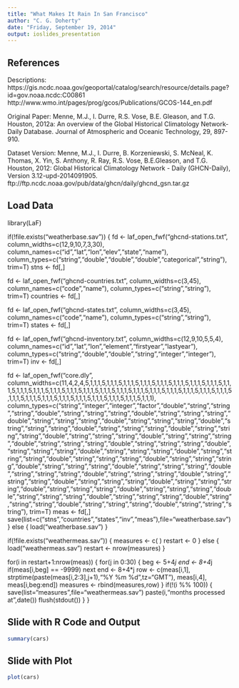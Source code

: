 ---
title: "What Makes It Rain In San Francisco"
author: "C. G. Doherty"
date: "Friday, September 19, 2014"
output: ioslides_presentation
---

## References

Descriptions:
https://gis.ncdc.noaa.gov/geoportal/catalog/search/resource/details.page?id=gov.noaa.ncdc:C00861
http://www.wmo.int/pages/prog/gcos/Publications/GCOS-144_en.pdf

Original Paper:
Menne, M.J., I. Durre, R.S. Vose, B.E. Gleason, and T.G. Houston, 2012a:  An overview 
of the Global Historical Climatology Network-Daily Database.  Journal of Atmospheric 
and Oceanic Technology, 29, 897-910.

Dataset Version:
Menne, M.J., I. Durre, B. Korzeniewski, S. McNeal, K. Thomas, X. Yin, S. Anthony, R. Ray, 
R.S. Vose, B.E.Gleason, and T.G. Houston, 2012: Global Historical Climatology Network - 
Daily (GHCN-Daily), Version 3.12-upd-2014091905.
ftp://ftp.ncdc.noaa.gov/pub/data/ghcn/daily/ghcnd_gsn.tar.gz


## Load Data

library(LaF)

if(!file.exists("weatherbase.sav")) {
fd <- laf_open_fwf("ghcnd-stations.txt",
        column_widths=c(12,9,10,7,3,30),
        column_names=c("id","lat","lon","elev","state","name"),
        column_types=c("string","double","double","double","categorical","string"),
        trim=T)
stns <- fd[,]
        
fd <- laf_open_fwf("ghcnd-countries.txt",
        column_widths=c(3,45),
        column_names=c("code","name"),
        column_types=c("string","string"),
        trim=T)
countries <- fd[,]

fd <- laf_open_fwf("ghcnd-states.txt",
        column_widths=c(3,45),
        column_names=c("code","name"),
        column_types=c("string","string"),
        trim=T)
states <- fd[,]

fd <- laf_open_fwf("ghcnd-inventory.txt",
        column_widths=c(12,9,10,5,5,4),
        column_names=c("id","lat","lon","element","firstyear","lastyear"),
        column_types=c("string","double","double","string","integer","integer"),
        trim=T)
inv <- fd[,]

fd <- laf_open_fwf("core.dly",
        column_widths=c(11,4,2,4,5,1,1,1,5,1,1,1,5,1,1,1,5,1,1,1,5,1,1,1,5,1,1,1,5,1,1,1,5,1,1,1,5,1,1,1,5,1,1,1,5,1,1,1,5,1,1,1,5,1,1,1,5,1,1,1,5,1,1,1,5,1,1,1,5,1,1,1,5,1,1,1,5,1,1,1,5,1,1,1,5,1,1,1,5,1,1,1,5,1,1,1,5,1,1,1,5,1,1,1,5,1,1,1,5,1,1,1,5,1,1,1,5,1,1,1,5,1,1,1,5,1,1,1),
        column_types=c("string","integer","integer","factor","double","string","string","string","double","string","string","string","double","string","string","string","double","string","string","string","double","string","string","string","double","string","string","string","double","string","string","string","double","string","string","string","double","string","string","string","double","string","string","string","double","string","string","string","double","string","string","string","double","string","string","string","double","string","string","string","double","string","string","string","double","string","string","string","double","string","string","string","double","string","string","string","double","string","string","string","double","string","string","string","double","string","string","string","double","string","string","string","double","string","string","string","double","string","string","string","double","string","string","string","double","string","string","string","double","string","string","string","double","string","string","string","double","string","string","string","double","string","string","string","double","string","string","string"),
        trim=T)
meas <- fd[,]
    save(list=c("stns","countries","states","inv","meas"),file="weatherbase.sav")
} else {
    load("weatherbase.sav")
}

if(!file.exists("weathermeas.sav")) {
    measures <- c( )
    restart <- 0
} else {
    load("weathermeas.sav")
    restart <- nrow(measures)
}

for(i in restart+1:nrow(meas)) {
    for(j in 0:30) {
        beg <- 5+4*j
        end <- 8+4*j
        if(meas[i,beg] == -9999)
            next
        end <- 8+4*j
        row <- c(meas[i,1],
                strptime(paste(meas[i,2:3],j+1),"%Y %m %d",tz="GMT"),
                meas[i,4],
                meas[i,beg:end])
        measures <- rbind(measures,row)
    }
    if(!(i %% 100)) {
        save(list="measures",file="weathermeas.sav")
        paste(i,"months processed at",date())
        flush(stdout())
    }
}


## Slide with R Code and Output

```{r}
summary(cars)
```

## Slide with Plot

```{r, echo=FALSE}
plot(cars)
```

